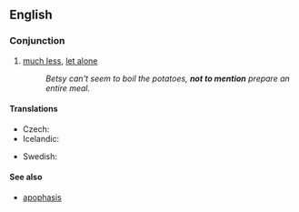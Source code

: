 ==English==

===Conjunction===
{{infl|en|conjunction|head=[[not]] [[to]] [[mention]]}}

#[[much less]], [[let alone]]
#: ''Betsy can't seem to boil the potatoes, '''not to mention''' prepare an entire meal.''

====Translations====
{{trans-top|much less}}
* Czech: {{t-|cs|nemluvě}}
* Icelandic: {{t|is|hvað þá heldur}}
{{trans-mid}}
* Swedish: {{t-|sv|för att inte tala om}}
{{trans-bottom}}

====See also====
* [[apophasis]]